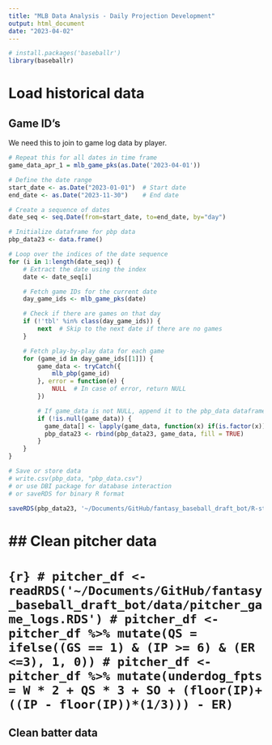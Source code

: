 ```yaml
---
title: "MLB Data Analysis - Daily Projection Development"
output: html_document
date: "2023-04-02"
---
```


```r
# install.packages('baseballr')
library(baseballr)
```

# Load historical data

## Game ID's

We need this to join to game log data by player.

```r
# Repeat this for all dates in time frame
game_data_apr_1 = mlb_game_pks(as.Date('2023-04-01'))
```


```r
# Define the date range
start_date <- as.Date("2023-01-01")  # Start date
end_date <- as.Date("2023-11-30")    # End date

# Create a sequence of dates
date_seq <- seq.Date(from=start_date, to=end_date, by="day")

# Initialize dataframe for pbp data
pbp_data23 <- data.frame()

# Loop over the indices of the date sequence
for (i in 1:length(date_seq)) {
    # Extract the date using the index
    date <- date_seq[i]

    # Fetch game IDs for the current date
    day_game_ids <- mlb_game_pks(date)

    # Check if there are games on that day
    if (!'tbl' %in% class(day_game_ids)) {
        next  # Skip to the next date if there are no games
    }

    # Fetch play-by-play data for each game
    for (game_id in day_game_ids[[1]]) {
        game_data <- tryCatch({
            mlb_pbp(game_id)
        }, error = function(e) {
            NULL  # In case of error, return NULL
        })

        # If game_data is not NULL, append it to the pbp_data dataframe
        if (!is.null(game_data)) {
          game_data[] <- lapply(game_data, function(x) if(is.factor(x)) as.character(x) else x)
          pbp_data23 <- rbind(pbp_data23, game_data, fill = TRUE)
        }
    }
}

# Save or store data
# write.csv(pbp_data, "pbp_data.csv")
# or use DBI package for database interaction
# or saveRDS for binary R format

```

```r
saveRDS(pbp_data23, '~/Documents/GitHub/fantasy_baseball_draft_bot/R-stuff/2024/data/pbp_data/pbp_2023.rds')
```

<!-- Joining game log data to player data will have to be something like: -->
<!--   #1. Get the opposing team -->
<!--     - if equal to the player's team, then it's a home game -->
<!--     - else it's at the opposing team -->
<!--     - join team abbreviation (NYY or @TOR) to park id somehow -->
<!--   #2. Find the opposing starting pitcher? -->
<!--     - maybe get probable pitcher function -->
<!--     - join pitcher logs to game log and then join this to the batter logs -->
<!--   #3. Get player game log to game id:  -->
<!--     - Match location (using #1), date (assume only one game per day) -->
<!-- # Feature Engineering -->

<!-- ## Park factors -->

<!-- ```{r} -->
<!-- fg_park(2022) -->
<!-- # fg_park_hand(yr) gets the park factor for hitter handedness -->
<!-- ``` -->
<!-- # Get batter and pitcher game logs for each id that shows up in underdog -->

<!-- ```{r} -->
<!-- batter_df = fg_batter_game_logs(15640, year = 2022) -->
<!-- pitcher_df = fg_pitcher_game_logs(playerid = 13125, year = 2022) -->
<!-- for (i in seq_len(nrow(final))) { -->
<!--   if (is.na(final[i, 'slotName'][[1]]) | (final[i, 'proj_fpts'][[1]] < 500)) { -->
<!--     1 -->
<!--   } else if (final[i, 'slotName'][[1]] == 'P') { -->
<!--     this_pitcher_id = as.numeric(final[i, 'PlayerId'][[1]]) -->
<!--     for (j in c(2019, 2020, 2021, 2022)) { -->
<!--       this_pitcher_df = fg_pitcher_game_logs(playerid = this_pitcher_id, year = j) -->
<!--       pitcher_df = rbind(pitcher_df, this_pitcher_df, fill = TRUE) -->
<!--     } -->
<!--   } else { -->
<!--     this_batter_id = as.numeric(final[i, 'PlayerId'][[1]]) -->
<!--     for (j in c(2019, 2020, 2021, 2022)) { -->
<!--       this_batter_df = fg_batter_game_logs(this_batter_id, year = 2022) -->
<!--       batter_df = rbind(batter_df, this_batter_df, fill = TRUE) -->
<!--     } -->
<!--   } -->
<!-- } -->

<!-- pitcher_df = pitcher_df %>% distinct() -->
<!-- batter_df = batter_df %>% distinct() -->
<!-- saveRDS(batter_df, '~/Documents/GitHub/fantasy_baseball_draft_bot/data/batter_game_logs.RDS') -->
<!-- saveRDS(pitcher_df, '~/Documents/GitHub/fantasy_baseball_draft_bot/data/pitcher_game_logs.RDS') -->

<!-- ``` -->
# 
# ## Clean pitcher data
# 
# ```{r}
# pitcher_df <- readRDS('~/Documents/GitHub/fantasy_baseball_draft_bot/data/pitcher_game_logs.RDS')
# pitcher_df <- pitcher_df %>% mutate(QS = ifelse((GS == 1) & (IP >= 6) & (ER <=3), 1, 0))
# pitcher_df <- pitcher_df %>% mutate(underdog_fpts = W * 2 + QS * 3 + SO + (floor(IP)+((IP - floor(IP))*(1/3))) - ER)
```

## Clean batter data

<!-- ```{r} -->
<!-- batter_df <- readRDS('~/Documents/GitHub/fantasy_baseball_draft_bot/data/batter_game_logs.RDS') -->
<!-- batter_df <- batter_df %>% mutate(underdog_fpts = 3 * `1B` + 6 * `2B` + 8 * `3B` + 10 * HR + 3 * BB + 3 * HBP + 2 * RBI + 2 * R + 4 * SB) -->
<!-- ``` -->

